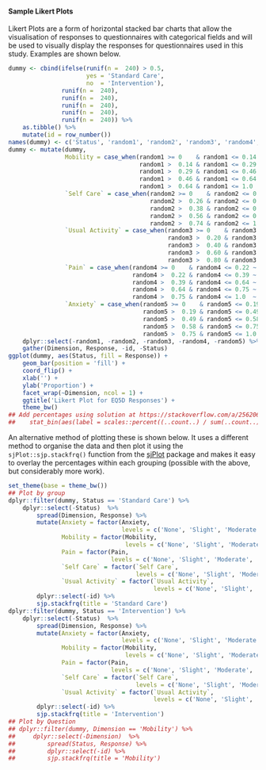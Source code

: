 #### Sample Likert Plots

Likert Plots are a form of horizontal stacked bar charts that allow the visualisation of responses to questionnaires with categorical fields and will be used to visually display the responses for questionnaires used in this study.  Examples are shown below.


```r
dummy <- cbind(ifelse(runif(n =  240) > 0.5,
                      yes = 'Standard Care',
                      no  = 'Intervention'),
               runif(n =  240),
               runif(n =  240),
               runif(n =  240),
               runif(n =  240),
               runif(n =  240)) %>%
    as.tibble() %>%
    mutate(id = row_number())
names(dummy) <- c('Status', 'random1', 'random2', 'random3', 'random4', 'random5', 'id')
dummy <- mutate(dummy,
                Mobility = case_when(random1 >= 0    & random1 <= 0.14 ~ 'None',
                                     random1 >  0.14 & random1 <= 0.29 ~ 'Slight',
                                     random1 >  0.29 & random1 <= 0.46 ~ 'Moderate',
                                     random1 >  0.46 & random1 <= 0.64 ~ 'Severe',
                                     random1 >  0.64 & random1 <= 1.0  ~ 'Extreme'),
                `Self Care` = case_when(random2 >= 0    & random2 <= 0.26 ~ 'None',
                                        random2 >  0.26 & random2 <= 0.38 ~ 'Slight',
                                        random2 >  0.38 & random2 <= 0.56 ~ 'Moderate',
                                        random2 >  0.56 & random2 <= 0.74 ~ 'Severe',
                                        random2 >  0.74 & random2 <= 1.0  ~ 'Extreme'),
                `Usual Activity` = case_when(random3 >= 0    & random3 <= 0.20 ~ 'None',
                                             random3 >  0.20 & random3 <= 0.40 ~ 'Slight',
                                             random3 >  0.40 & random3 <= 0.60 ~ 'Moderate',
                                             random3 >  0.60 & random3 <= 0.80 ~ 'Severe',
                                             random3 >  0.80 & random3 <= 1.0  ~ 'Extreme'),
                `Pain` = case_when(random4 >= 0    & random4 <= 0.22 ~ 'None',
                                   random4 >  0.22 & random4 <= 0.39 ~ 'Slight',
                                   random4 >  0.39 & random4 <= 0.64 ~ 'Moderate',
                                   random4 >  0.64 & random4 <= 0.75 ~ 'Severe',
                                   random4 >  0.75 & random4 <= 1.0  ~ 'Extreme'),
                `Anxiety` = case_when(random5 >= 0    & random5 <= 0.19 ~ 'None',
                                      random5 >  0.19 & random5 <= 0.49 ~ 'Slight',
                                      random5 >  0.49 & random5 <= 0.58 ~ 'Moderate',
                                      random5 >  0.58 & random5 <= 0.75 ~ 'Severe',
                                      random5 >  0.75 & random5 <= 1.0  ~ 'Extreme')) %>%
    dplyr::select(-random1, -random2, -random3, -random4, -random5) %>%
    gather(Dimension, Response, -id, -Status)
ggplot(dummy, aes(Status, fill = Response)) +
    geom_bar(position = 'fill') +
    coord_flip() +
    xlab('') +
    ylab('Proportion') +
    facet_wrap(~Dimension, ncol = 1) +
    ggtitle('Likert Plot for EQ5D Responses') +
    theme_bw()
## Add percentages using solution at https://stackoverflow.com/a/25620672/1444043
##    stat_bin(aes(label = scales::percent((..count..) / sum(..count..))))


```

An alternative method of plotting these is shown below.  It uses a different method to organise the data and then plot it using the `sjPlot::sjp.stackfrq()` function from  the [sjPlot](https://CRAN.R-project.org/package=sjPlot) package and makes it easy to overlay the percentages within each grouping (possible with the above, but considerably more work).

```r
set_theme(base = theme_bw())
## Plot by group
dplyr::filter(dummy, Status == 'Standard Care') %>%
    dplyr::select(-Status)  %>%
        spread(Dimension, Response) %>%
        mutate(Anxiety = factor(Anxiety,
                                levels = c('None', 'Slight', 'Moderate', 'Severe', 'Extreme')),
               Mobility = factor(Mobility,
                                 levels = c('None', 'Slight', 'Moderate', 'Severe', 'Extreme')),
               Pain = factor(Pain,
                             levels = c('None', 'Slight', 'Moderate', 'Severe', 'Extreme')),
               `Self Care` = factor(`Self Care`,
                                    levels = c('None', 'Slight', 'Moderate', 'Severe', 'Extreme')),
               `Usual Activity` = factor(`Usual Activity`,
                                         levels = c('None', 'Slight', 'Moderate', 'Severe', 'Extreme'))) %>%
        dplyr::select(-id) %>%
        sjp.stackfrq(title = 'Standard Care')
dplyr::filter(dummy, Status == 'Intervention') %>%
    dplyr::select(-Status)  %>%
        spread(Dimension, Response) %>%
        mutate(Anxiety = factor(Anxiety,
                                levels = c('None', 'Slight', 'Moderate', 'Severe', 'Extreme')),
               Mobility = factor(Mobility,
                                 levels = c('None', 'Slight', 'Moderate', 'Severe', 'Extreme')),
               Pain = factor(Pain,
                             levels = c('None', 'Slight', 'Moderate', 'Severe', 'Extreme')),
               `Self Care` = factor(`Self Care`,
                                    levels = c('None', 'Slight', 'Moderate', 'Severe', 'Extreme')),
               `Usual Activity` = factor(`Usual Activity`,
                                         levels = c('None', 'Slight', 'Moderate', 'Severe', 'Extreme'))) %>%
        dplyr::select(-id) %>%
        sjp.stackfrq(title = 'Intervention')
## Plot by Question
## dplyr::filter(dummy, Dimension == 'Mobility') %>%
##     dplyr::select(-Dimension)  %>%
##         spread(Status, Response) %>%
##         dplyr::select(-id) %>%
##         sjp.stackfrq(title = 'Mobility')

```
